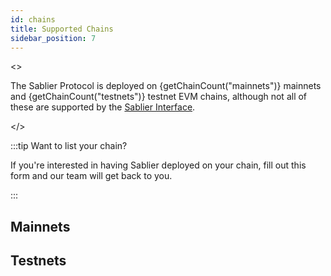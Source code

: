 ```yaml
---
id: chains
title: Supported Chains
sidebar_position: 7
---
```



<>

The Sablier Protocol is deployed on {getChainCount("mainnets")} mainnets and {getChainCount("testnets")} testnet EVM chains, although not all of these are supported by the
[Sablier Interface](https://app.sablier.com/).

</>

:::tip Want to list your chain?

If you're interested in having Sablier deployed on your chain, fill out <Link href={Links.Forms.CALL}>this form</Link> and our team will get back to you.

:::

## Mainnets

<Chains kind="mainnets" />

## Testnets

<Chains kind="testnets" />
